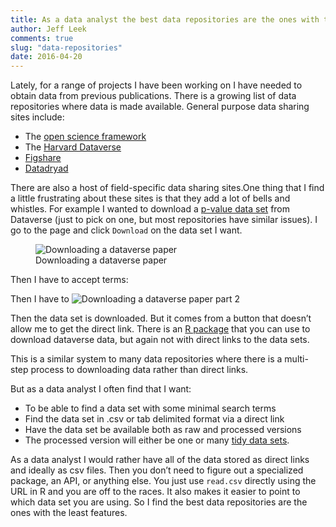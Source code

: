 ```yaml
---
title: As a data analyst the best data repositories are the ones with the least features
author: Jeff Leek
comments: true
slug: "data-repositories"
date: 2016-04-20
---
```


Lately, for a range of projects I have been working on I have needed to obtain data from previous publications. There is a growing list of data repositories where data is made available. General purpose data sharing sites include:

* The [open science framework](https://osf.io/)
* The [Harvard Dataverse](https://dataverse.harvard.edu/)
* [Figshare](https://figshare.com/)
* [Datadryad](https://datadryad.org/)

There are also a host of field-specific data sharing sites.One thing that I find a little frustrating about these sites is that they add a lot of bells and whistles. For example I wanted to download a [p-value data set](https://dataverse.harvard.edu/dataset.xhtml?persistentId=doi:10.7910/DVN/6FMTT3) from Dataverse (just to pick on one, but most repositories have similar issues). I go to the page and click `Download` on the data set I want. 

![Downloading a dataverse paper ](https://raw.githubusercontent.com/simplystats/simplystats.github.io/master/_images/2016-04-20/dataverse1.png)

Then I have to accept terms:

Then I have to 
![Downloading a dataverse paper part 2 ](https://raw.githubusercontent.com/simplystats/simplystats.github.io/master/_images/2016-04-20/dataverse2.png)

Then the data set is downloaded. But it comes from a button that doesn't allow me to get the direct link. There is an [R package](https://github.com/ropensci/dvn) that you can use to download dataverse data, but again not with direct links to the data sets. 

This is a similar system to many data repositories where there is a multi-step process to downloading data rather than direct links.

But as a data analyst I often find that I want: 

* To be able to find a data set with some minimal search terms
* Find the data set in .csv or tab delimited format via a direct link
* Have the data set be available both as raw and processed versions
* The processed version will either be one or many [tidy data sets](https://www.jstatsoft.org/article/view/v059i10). 

As a data analyst I would rather have all of the data stored as direct links and ideally as csv files. Then you don't need to figure out a specialized package, an API, or anything else. You just use `read.csv` directly using the URL in R and you are off to the races. It also makes it easier to point to which data set you are using. So I find the best data repositories are the ones with the least features. 



